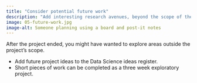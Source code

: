```yaml
---
title: "Consider potential future work"
description: "Add interesting research avenues, beyond the scope of the initiative, to the ideas register for future analysis by members of the DALL team."
image: 05-future-work.jpg
image-alt: Someone planning using a board and post-it notes
---
```

  
After the project ended, you might have wanted to explore areas outside the project's scope.

- Add future project ideas to the Data Science ideas register.
- Short pieces of work can be completed as a three week exploratory project.
  